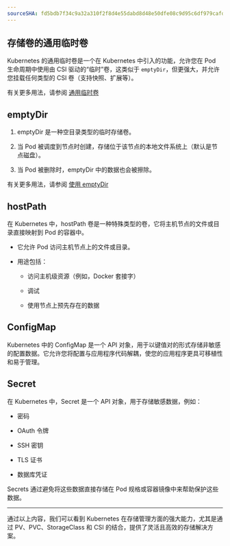 ```yaml
---
sourceSHA: fd5bdb7f34c9a32a310f2f8d4e55dabd8d48e50dfe08c9d95c6df979cafd72a7
---
```


## 存储卷的通用临时卷

Kubernetes 的通用临时卷是一个在 Kubernetes 中引入的功能，允许您在 Pod 生命周期中使用由 CSI 驱动的“临时”卷，这类似于 `emptyDir`，但更强大，并允许您挂载任何类型的 CSI 卷（支持快照、扩展等）。

有关更多用法，请参阅 [通用临时卷](../how_to/generic_ephemeral_volumes.mdx)

## emptyDir

1. emptyDir 是一种空目录类型的临时存储卷。

2. 当 Pod 被调度到节点时创建，存储位于该节点的本地文件系统上（默认是节点磁盘）。

3. 当 Pod 被删除时，emptyDir 中的数据也会被擦除。

有关更多用法，请参阅 [使用 emptyDir](../how_to/using_empty_dir.mdx)

## hostPath

在 Kubernetes 中，hostPath 卷是一种特殊类型的卷，它将主机节点的文件或目录直接映射到 Pod 的容器中。

- 它允许 Pod 访问主机节点上的文件或目录。

- 用途包括：

  - 访问主机级资源（例如，Docker 套接字）

  - 调试

  - 使用节点上预先存在的数据

## ConfigMap

Kubernetes 中的 ConfigMap 是一个 API 对象，用于以键值对的形式存储非敏感的配置数据。它允许您将配置与应用程序代码解耦，使您的应用程序更具可移植性和易于管理。

## Secret

在 Kubernetes 中，Secret 是一个 API 对象，用于存储敏感数据，例如：

- 密码

- OAuth 令牌

- SSH 密钥

- TLS 证书

- 数据库凭证

Secrets 通过避免将这些数据直接存储在 Pod 规格或容器镜像中来帮助保护这些数据。

---

通过以上内容，我们可以看到 Kubernetes 在存储管理方面的强大能力，尤其是通过 PV、PVC、StorageClass 和 CSI 的结合，提供了灵活且高效的存储解决方案。
